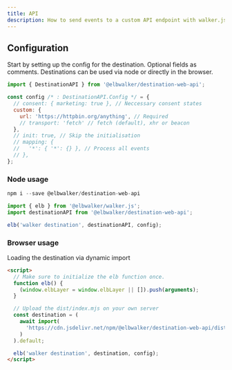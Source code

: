 ```yaml
---
title: API
description: How to send events to a custom API endpoint with walker.js
---
```



<PackageLink
  github="packages/destinations/web/api"
  npm="@elbwalker/destination-web-api"
/>

## Configuration

Start by setting up the config for the destination. Optional fields as comments.
Destinations can be used via node or directly in the browser.

```js
import { DestinationAPI } from '@elbwalker/destination-web-api';

const config /* : DestinationAPI.Config */ = {
  // consent: { marketing: true }, // Neccessary consent states
  custom: {
    url: 'https://httpbin.org/anything', // Required
    // transport: 'fetch' // fetch (default), xhr or beacon
  },
  // init: true, // Skip the initialisation
  // mapping: {
  //   '*': { '*': {} }, // Process all events
  // },
};
```

### Node usage

```js
npm i --save @elbwalker/destination-web-api
```

```js
import { elb } from '@elbwalker/walker.js';
import destinationAPI from '@elbwalker/destination-web-api';

elb('walker destination', destinationAPI, config);
```

### Browser usage

Loading the destination via dynamic import

```html
<script>
  // Make sure to initialize the elb function once.
  function elb() {
    (window.elbLayer = window.elbLayer || []).push(arguments);
  }

  // Upload the dist/index.mjs on your own server
  const destination = (
    await import(
      'https://cdn.jsdelivr.net/npm/@elbwalker/destination-web-api/dist/index.mjs'
    )
  ).default;

  elb('walker destination', destination, config);
</script>
```
